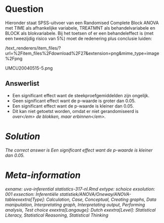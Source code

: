 Question
========

Hieronder staat SPSS-uitvoer van een Randomised Complete Block ANOVA met TIME als afhankelijke variabele, TREATMNT als behandelvariabele en BLOCK als blokvariabele. Bij het toetsen of er een behandeleffect is (met een tweezijdig risico van 5%) moet de redenering plus conclusie luiden: 

 /text_renderers/item_files/?url=%2Fitem_files%2Fdownload%2F27&extension=png&mime_type=image%2Fpng 

 UMCU20040515-5.png 

Answerlist
----------
* Een significant effect want de steekproefgemiddelden zijn ongelijk.
* Geen significant effect want de p-waarde is groter dan 0.05.
* Een significant effect want de p-waarde is kleiner dan 0.05.
* Dit kan niet getoetst worden, omdat er niet gerandomiseerd is <em>over<\/em> de blokken, maar <em>erbinnen<\/em>.

Solution
========

The correct answer is  Een significant effect want de p-waarde is kleiner dan 0.05. 

Meta-information
================
exname: uva-inferential statistics-317-nl.Rmd 
extype: schoice 
exsolution: 001 
exsection: Inferentiële statistiek/ANOVA/Oneway/ANOVA-tableexextra[Type]: Calculation, Case, Conceptual, Creating graphs, Data manipulation, Interpretating graph, Interpretating output, Performing analysis, Test choice 
exextra[Langauge]: Dutch 
exextra[Level]: Statistical Literacy, Statistical Reasoning, Statistical Thinking 
